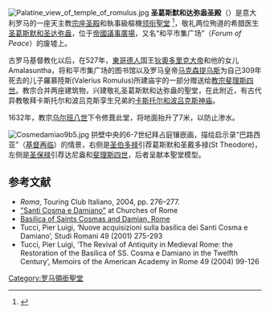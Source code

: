 {{coord|41.891811|N|12.487335|E|type:landmark|display=title}}
[[Image:Palatine_view_of_temple_of_romulus.jpg|thumb]]
'''圣葛斯默和达弥盎圣殿'''（{{lang-it|Santi Cosma e Damiano}}）是意大利罗马的一座天主教[[宗座圣殿|宗座圣殿]]和執事級樞機[[领衔聖堂|领衔聖堂]] <ref>{{cite web|title=Santi Cosma e Damiano (Cardinal Titular Church)|url=http://www.catholic-hierarchy.org/diocese/d1c02.html|publisher=Catholic-hierarchy.org|accessdate=2012-09-17|archive-date=2012-09-24|archive-url=https://web.archive.org/web/20120924042451/http://catholic-hierarchy.org/diocese/d1c02.html|dead-url=no}}</ref>，敬礼两位殉道的希腊医生[[圣葛斯默和圣达弥盎|圣葛斯默和圣达弥盎]]，位于[[帝國議事廣場|帝國議事廣場]]，又名“和平市集广场”（''Forum of Peace''）的废墟上。

古罗马基督教化以后，在527年，[[東哥德人|東哥德人]]国王[[狄奧多里克大帝|狄奧多里克大帝]]和他的女儿Amalasuntha，将和平市集广场的图书馆以及罗马皇帝[[马克森提乌斯|马克森提乌斯]]为自己309年死去的儿子羅慕陸斯(Valerius Romulus)所建庙宇的一部分赠送给[[教宗斐理斯四世|教宗斐理斯四世]]。教宗合并两座建筑物，兴建敬礼圣葛斯默和达弥盎的聖堂，在此附近，有古代异教敬拜卡斯托尔和波吕克斯孪生兄弟的[[卡斯托尔和波吕克斯神庙|卡斯托尔和波吕克斯神庙]]。

1632年，教宗[[乌尔班八世|乌尔班八世]]下令修葺此堂，将地面抬升了7米，以防止渗水。

[[Image:Cosmedamiao9b5.jpg|thumb]]
拱壁中央的6-7世纪拜占庭镶嵌画，描绘启示录“巴路西亚”（[[基督再临|基督再临]]）的情景，右侧是[[圣伯多禄|圣伯多禄]]引荐葛斯默和圣戴多禄(St Theodore)，左侧是[[圣保禄|圣保禄]]引荐达尼盎和[[斐理斯四世|斐理斯四世]]，后者呈献本聖堂模型。

== 参考文献 ==
{{reflist}}
* ''Roma'', Touring Club Italiano, 2004, pp. 276–277.
* [http://romanchurches.wikia.com/wiki/Santi_Cosma_e_Damiano "Santi Cosma e Damiano"]{{Wayback|url=http://romanchurches.wikia.com/wiki/Santi_Cosma_e_Damiano |date=20110718050337 }} at Churches of Rome
* [https://www.archive.is/20130102152712/http://www.franciscanfriarstor.com/archive/theorder/Basilica/index.htm Basilica of Saints Cosmas and Damian, Rome]
* Tucci, Pier Luigi, ‘Nuove acquisizioni sulla basilica dei Santi Cosma e Damiano’, Studi Romani 49 (2001) 275-293
* Tucci, Pier Luigi, ‘The Revival of Antiquity in Medieval Rome: the Restoration of the Basilica of SS. Cosma e Damiano in the Twelfth Century’, Memoirs of the American Academy in Rome 49 (2004) 99-126
{{Commons|Basilica dei Santi Cosma e Damiano}}
{{罗马地标}}
{{DEFAULTSORT:Santi Cosma E Damiano}}
[[Category:罗马領銜聖堂|Category:罗马領銜聖堂]]